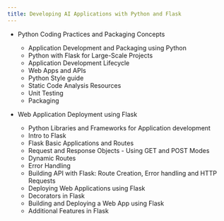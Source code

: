 ```yaml
---
title: Developing AI Applications with Python and Flask
---
```


- Python Coding Practices and Packaging Concepts

   - Application Development and Packaging using Python
   - Python with Flask for Large-Scale Projects
   - Application Development Lifecycle
   - Web Apps and APIs
   - Python Style guide
   - Static Code Analysis Resources
   - Unit Testing
   - Packaging

- Web Application Deployment using Flask
    - Python Libraries and Frameworks for Application development
    - Intro to Flask
    - Flask Basic Applications and Routes
    - Request and Response Objects - Using GET and POST Modes
    - Dynamic Routes
    - Error Handling
    - Building API with Flask: Route Creation, Error handling and HTTP Requests
    - Deploying Web Applications using Flask
    - Decorators in Flask
    - Building and Deploying a Web App using Flask
    - Additional Features in Flask